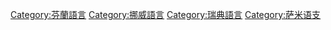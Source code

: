 {{Cat main}}

[[Category:芬蘭語言|Category:芬蘭語言]]
[[Category:挪威語言|Category:挪威語言]]
[[Category:瑞典語言|Category:瑞典語言]]
[[Category:萨米语支|Category:萨米语支]]